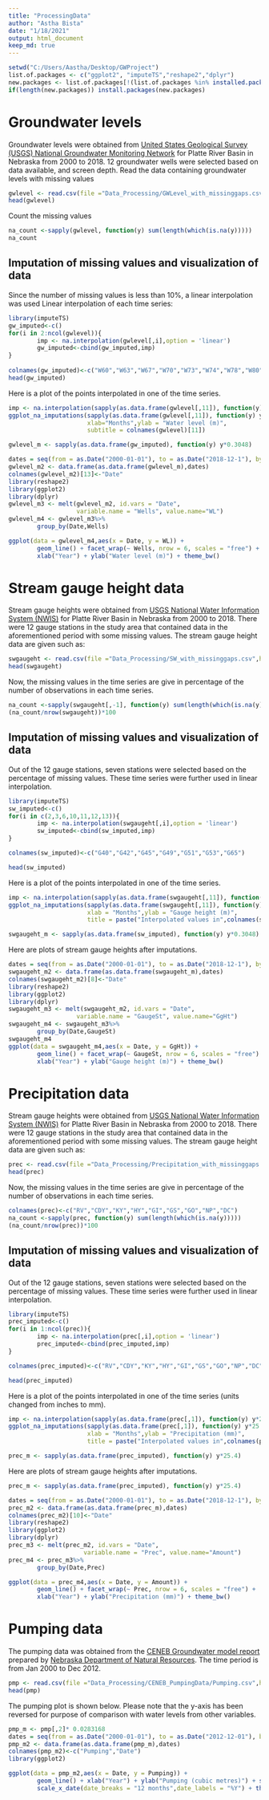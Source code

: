 ```yaml
---
title: "ProcessingData"
author: "Astha Bista"
date: "1/18/2021"
output: html_document
keep_md: true
---
```

```r
setwd("C:/Users/Aastha/Desktop/GWProject")
list.of.packages <- c("ggplot2", "imputeTS","reshape2","dplyr")
new.packages <- list.of.packages[!(list.of.packages %in% installed.packages()[,"Package"])]
if(length(new.packages)) install.packages(new.packages)
```

# Groundwater levels
Groundwater levels were obtained from [United States Geological Survey (USGS) National Groundwater Monitoring Network](https://cida.usgs.gov/ngwmn/) for Platte River Basin in Nebraska from 2000 to 2018. 12 groundwater wells were selected based on data available, and screen depth. 
Read the data containing groundwater levels with missing values

```r
gwlevel <- read.csv(file ="Data_Processing/GWLevel_with_missinggaps.csv",header = TRUE)
head(gwlevel)
```

Count the missing values
```r
na_count <-sapply(gwlevel, function(y) sum(length(which(is.na(y)))))
na_count
```


## Imputation of missing values and visualization of data

Since the number of missing values is less than 10%, a linear interpolation was used
Linear interpolation of each time series:

```r
library(imputeTS)
gw_imputed<-c()
for(i in 2:ncol(gwlevel)){
        imp <- na.interpolation(gwlevel[,i],option = 'linear')
        gw_imputed<-cbind(gw_imputed,imp)
}
       
colnames(gw_imputed)<-c("W60","W63","W67","W70","W73","W74","W78","W80","W81","W115","W116","W118")
head(gw_imputed)
```
Here is a plot of the points interpolated in one of the time series.
```r
imp <- na.interpolation(sapply(as.data.frame(gwlevel[,11]), function(y) y*0.3048),option = 'linear')
ggplot_na_imputations(sapply(as.data.frame(gwlevel[,11]), function(y) y*0.3048),imp,
                      xlab="Months",ylab = "Water level (m)",
                      subtitle = colnames(gwlevel)[11])
```
```r
gwlevel_m <- sapply(as.data.frame(gw_imputed), function(y) y*0.3048)
```

```r
dates = seq(from = as.Date("2000-01-01"), to = as.Date("2018-12-1"), by = 'month')
gwlevel_m2 <- data.frame(as.data.frame(gwlevel_m),dates)
colnames(gwlevel_m2)[13]<-"Date"
library(reshape2)
library(ggplot2)
library(dplyr)
gwlevel_m3 <- melt(gwlevel_m2, id.vars = "Date", 
                   variable.name = "Wells", value.name="WL")
gwlevel_m4 <- gwlevel_m3%>%
        group_by(Date,Wells)

ggplot(data = gwlevel_m4,aes(x = Date, y = WL)) + 
        geom_line() + facet_wrap(~ Wells, nrow = 6, scales = "free") +
        xlab("Year") + ylab("Water level (m)") + theme_bw()
```


# Stream gauge height data
Stream gauge heights were obtained from [USGS National Water Information System (NWIS)](https://waterdata.usgs.gov/nwis) for Platte River Basin in Nebraska from 2000 to 2018. There were 12 gauge stations in the study area that contained data in the aforementioned period with some missing values. 
The stream gauge height data are given such as:

```r
swgaugeht <- read.csv(file ="Data_Processing/SW_with_missinggaps.csv",header = TRUE)
head(swgaugeht)
```
Now, the missing values in the time series are give in percentage of the number of observations in each time series.
```r
na_count <-sapply(swgaugeht[,-1], function(y) sum(length(which(is.na(y)))))
(na_count/nrow(swgaugeht))*100
```
## Imputation of missing values and visualization of data

Out of the 12 gauge stations, seven stations were selected based on the percentage of missing values. These time series were further used in linear interpolation.

```r
library(imputeTS)
sw_imputed<-c()
for(i in c(2,3,6,10,11,12,13)){
        imp <- na.interpolation(swgaugeht[,i],option = 'linear')
        sw_imputed<-cbind(sw_imputed,imp)
}

colnames(sw_imputed)<-c("G40","G42","G45","G49","G51","G53","G65")

head(sw_imputed)
```
Here is a plot of the points interpolated in one of the time series.
```r
imp <- na.interpolation(sapply(as.data.frame(swgaugeht[,11]), function(y) y*0.3048),option = 'linear')
ggplot_na_imputations(sapply(as.data.frame(swgaugeht[,11]), function(y) y*0.3048),imp,
                      xlab = "Months",ylab = "Gauge height (m)",
                      title = paste("Interpolated values in",colnames(swgaugeht)[11]))
```
```r
swgaugeht_m <- sapply(as.data.frame(sw_imputed), function(y) y*0.3048)
```

Here are plots of stream gauge heights after imputations.

```r
dates = seq(from = as.Date("2000-01-01"), to = as.Date("2018-12-1"), by = 'month')
swgaugeht_m2 <- data.frame(as.data.frame(swgaugeht_m),dates)
colnames(swgaugeht_m2)[8]<-"Date"
library(reshape2)
library(ggplot2)
library(dplyr)
swgaugeht_m3 <- melt(swgaugeht_m2, id.vars = "Date", 
                   variable.name = "GaugeSt", value.name="GgHt")
swgaugeht_m4 <- swgaugeht_m3%>%
        group_by(Date,GaugeSt)
swgaugeht_m4
ggplot(data = swgaugeht_m4,aes(x = Date, y = GgHt)) + 
        geom_line() + facet_wrap(~ GaugeSt, nrow = 6, scales = "free") +
        xlab("Year") + ylab("Gauge height (m)") + theme_bw()
```



# Precipitation data
Stream gauge heights were obtained from [USGS National Water Information System (NWIS)](https://waterdata.usgs.gov/nwis) for Platte River Basin in Nebraska from 2000 to 2018. There were 12 gauge stations in the study area that contained data in the aforementioned period with some missing values. 
The stream gauge height data are given such as:

```r
prec <- read.csv(file ="Data_Processing/Precipitation_with_missinggaps.csv",header = TRUE)
head(prec)
```
Now, the missing values in the time series are give in percentage of the number of observations in each time series.
```r
colnames(prec)<-c("RV","CDY","KY","HY","GI","GS","GO","NP","DC")
na_count <-sapply(prec, function(y) sum(length(which(is.na(y)))))
(na_count/nrow(prec))*100
```
## Imputation of missing values and visualization of data

Out of the 12 gauge stations, seven stations were selected based on the percentage of missing values. These time series were further used in linear interpolation.

```r
library(imputeTS)
prec_imputed<-c()
for(i in 1:ncol(prec)){
        imp <- na.interpolation(prec[,i],option = 'linear')
        prec_imputed<-cbind(prec_imputed,imp)
}

colnames(prec_imputed)<-c("RV","CDY","KY","HY","GI","GS","GO","NP","DC")

head(prec_imputed)
```
Here is a plot of the points interpolated in one of the time series (units changed from inches to mm).
```r
imp <- na.interpolation(sapply(as.data.frame(prec[,1]), function(y) y*25.4),option = 'linear')
ggplot_na_imputations(sapply(as.data.frame(prec[,1]), function(y) y*25.4),imp,
                      xlab = "Months",ylab = "Precipitation (mm)",
                      title = paste("Interpolated values in",colnames(prec_imputed)[1]))

```
```r
prec_m <- sapply(as.data.frame(prec_imputed), function(y) y*25.4)
```

Here are plots of stream gauge heights after imputations.

```r
prec_m <- sapply(as.data.frame(prec_imputed), function(y) y*25.4)

dates = seq(from = as.Date("2000-01-01"), to = as.Date("2018-12-1"), by = 'month')
prec_m2 <- data.frame(as.data.frame(prec_m),dates)
colnames(prec_m2)[10]<-"Date"
library(reshape2)
library(ggplot2)
library(dplyr)
prec_m3 <- melt(prec_m2, id.vars = "Date", 
                     variable.name = "Prec", value.name="Amount")
prec_m4 <- prec_m3%>%
        group_by(Date,Prec)

ggplot(data = prec_m4,aes(x = Date, y = Amount)) + 
        geom_line() + facet_wrap(~ Prec, nrow = 6, scales = "free") +
        xlab("Year") + ylab("Precipitation (mm)") + theme_bw()
```
# Pumping data
The pumping data was obtained from the [CENEB Groundwater model report](https://dnr.nebraska.gov/CENEB-Groundwater-Model) prepared by [Nebraska Department of Natural Resources](https://dnr.nebraska.gov/). The time period is from Jan 2000 to Dec 2012.


```r
pmp <- read.csv(file ="Data_Processing/CENEB_PumpingData/Pumping.csv",header = TRUE)
head(pmp)
```

The pumping plot is shown below. Please note that the y-axis has been reversed for purpose of comparison with water levels from other variables.
```r
pmp_m <- pmp[,2]* 0.0283168
dates = seq(from = as.Date("2000-01-01"), to = as.Date("2012-12-01"), by = 'month')
pmp_m2 <- data.frame(as.data.frame(pmp_m),dates)
colnames(pmp_m2)<-c("Pumping","Date")
library(ggplot2)
```
```r
ggplot(data = pmp_m2,aes(x = Date, y = Pumping)) + 
        geom_line() + xlab("Year") + ylab("Pumping (cubic metres)") + scale_y_reverse()+
        scale_x_date(date_breaks = "12 months",date_labels = "%Y") + theme_bw()

```

